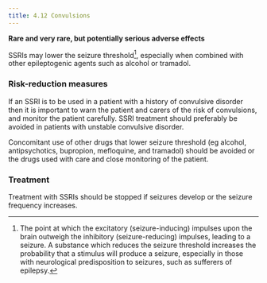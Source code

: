```yaml
---
title: 4.12 Convulsions
---
```



**Rare and very rare, but potentially serious adverse effects**

SSRIs may lower the seizure threshold[^1], especially when combined with other epileptogenic agents such as alcohol or tramadol.

### Risk-reduction measures

If an SSRI is to be used in a patient with a history of convulsive disorder then it is important to warn the patient and carers of the risk of convulsions, and monitor the patient carefully. SSRI treatment should preferably be avoided in patients with unstable convulsive disorder.

Concomitant use of other drugs that lower seizure threshold (eg alcohol, antipsychotics, bupropion, mefloquine, and tramadol) should be avoided or the drugs used with care and close monitoring of the patient.

### Treatment

Treatment with SSRIs should be stopped if seizures develop or the seizure frequency increases.



[^1]: The point at which the excitatory (seizure-inducing) impulses upon the brain outweigh the inhibitory (seizure-reducing) impulses, leading to a seizure. A substance which reduces the seizure threshold increases the probability that a stimulus will produce a seizure, especially in those with neurological predisposition to seizures, such as sufferers of epilepsy.
